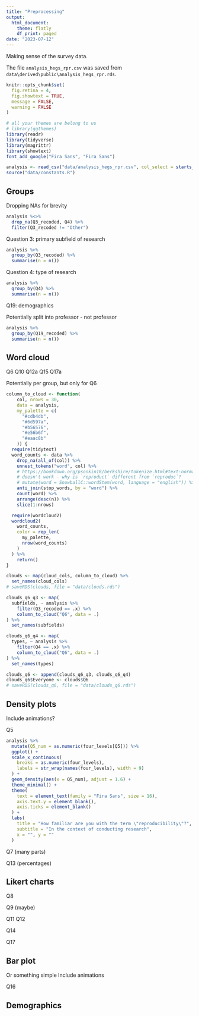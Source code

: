 ```yaml
---
title: "Preprocessing"
output: 
  html_document:
    theme: flatly
    df_print: paged
date: "2023-07-12"
---
```


Making sense of the survey data.

The file `analysis_hegs_rpr.csv` was saved from `data\derived\public\analysis_hegs_rpr.rds`.

```r
knitr::opts_chunk$set(
  fig.retina = 4,
  fig.showtext = TRUE,
  message = FALSE,
  warning = FALSE
)

# all your themes are belong to us
# library(ggthemes)
library(readr)
library(tidyverse)
library(magrittr)
library(showtext)
font_add_google("Fira Sans", "Fira Sans")
```

```r
analysis <- read_csv("data/analysis_hegs_rpr.csv", col_select = starts_with("Q"))
source("data/constants.R")
```

## Groups

Dropping NAs for brevity

```r
analysis %<>%
  drop_na(Q3_recoded, Q4) %>%
  filter(Q3_recoded != "Other")
```


Question 3: primary subfield of research

```r
analysis %>%
  group_by(Q3_recoded) %>%
  summarise(n = n())
```

Question 4: type of research

```r
analysis %>%
  group_by(Q4) %>%
  summarise(n = n())
```

Q19: demographics

Potentially split into professor - not professor

```r
analysis %>%
  group_by(Q19_recoded) %>%
  summarise(n = n())
```


## Word cloud

Q6
Q10
Q12a
Q15
Q17a

Potentially per group, but only for Q6

```r
column_to_cloud <- function(
    col, nrows = 30,
    data = analysis,
    my_palette = c(
      "#cdb4db",
      "#6d597a",
      "#b56576",
      "#e56b6f",
      "#eaac8b"
    )) {
  require(tidytext)
  word_counts <- data %>%
    drop_na(all_of(col)) %>%
    unnest_tokens("word", col) %>%
    # https://bookdown.org/psonkin18/berkshire/tokenize.html#text-normalization---stemming-and-lemmatization
    # doesn't work - why is `reproduct` different from `reproduc`?
    # mutate(word = SnowballC::wordStem(word, language = "english")) %>%
    anti_join(stop_words, by = "word") %>%
    count(word) %>%
    arrange(desc(n)) %>%
    slice(1:nrows)

  require(wordcloud2)
  wordcloud2(
    word_counts,
    color = rep_len(
      my_palette,
      nrow(word_counts)
    )
  ) %>%
    return()
}
```

```r
clouds <- map(cloud_cols, column_to_cloud) %>%
  set_names(cloud_cols)
# saveRDS(clouds, file = "data/clouds.rds")
```

```r
clouds_q6_q3 <- map(
  subfields, ~ analysis %>%
    filter(Q3_recoded == .x) %>%
    column_to_cloud("Q6", data = .)
) %>%
  set_names(subfields)

clouds_q6_q4 <- map(
  types, ~ analysis %>%
    filter(Q4 == .x) %>%
    column_to_cloud("Q6", data = .)
) %>%
  set_names(types)

clouds_q6 <- append(clouds_q6_q3, clouds_q6_q4)
clouds_q6$Everyone <- clouds$Q6
# saveRDS(clouds_q6, file = "data/clouds_q6.rds")
```

## Density plots
Include animations?

Q5

```r
analysis %>%
  mutate(Q5_num = as.numeric(four_levels[Q5])) %>%
  ggplot() +
  scale_x_continuous(
    breaks = as.numeric(four_levels),
    labels = str_wrap(names(four_levels), width = 9)
  ) +
  geom_density(aes(x = Q5_num), adjust = 1.6) +
  theme_minimal() +
  theme(
    text = element_text(family = "Fira Sans", size = 16),
    axis.text.y = element_blank(),
    axis.ticks = element_blank()
  ) +
  labs(
    title = "How familiar are you with the term \"reproducibility\"?",
    subtitle = "In the context of conducting research",
    x = "", y = ""
  )
```


Q7 (many parts)

Q13 (percentages)

## Likert charts
Q8

Q9 (maybe)

Q11
Q12

Q14

Q17

## Bar plot
Or something simple
Include animations

Q16

## Demographics
